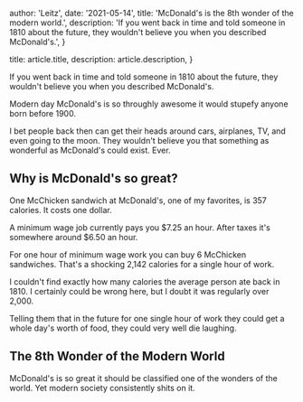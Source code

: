 
  author: 'Leitz',
  date: '2021-05-14',
  title: 'McDonald\'s is the 8th wonder of the modern world.',
  description:
    'If you went back in time and told someone in 1810 about the future, they wouldn\'t believe you when you described McDonald\'s.',
}

  title: article.title,
  description: article.description,
}


If you went back in time and told someone in 1810 about the future, they wouldn't believe you when you described McDonald's.

Modern day McDonald's is so throughly awesome it would stupefy anyone born before 1900.

I bet people back then can get their heads around cars, airplanes, TV, and even going to the moon. They wouldn't believe you that something as wonderful as McDonald's could exist. Ever.

## Why is McDonald's so great?

One McChicken sandwich at McDonald's, one of my favorites, is 357 calories. It costs one dollar.

A minimum wage job currently pays you $7.25 an hour. After taxes it's somewhere around $6.50 an hour.

For one hour of minimum wage work you can buy 6 McChicken sandwiches. That's a shocking 2,142 calories for a single hour of work.

I couldn't find exactly how many calories the average person ate back in 1810. I certainly could be wrong here, but I doubt it was regularly over 2,000.

Telling them that in the future for one single hour of work they could get a whole day's worth of food, they could very well die laughing.

## The 8th Wonder of the Modern World

McDonald's is so great it should be classified one of the wonders of the world. Yet modern society consistently shits on it.